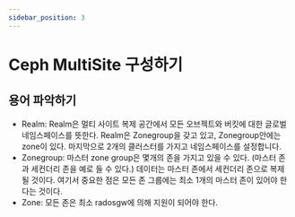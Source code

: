 ```yaml
---
sidebar_position: 3
---
```


# Ceph MultiSite 구성하기

## 용어 파악하기
- Realm: Realm은 멀티 사이트 복제 공간에서 모든 오브젝트와 버킷에 대한 글로벌 네임스페이스를 뜻한다. 
Realm은 Zonegroup을 갖고 있고, Zonegroup안에는 zone이 있다. 
마지막으로 2개의 클러스터를 가지고 네임스페이스를 설정합니다. 
- Zonegroup: 마스터 zone group은 몇개의 존을 가지고 있을 수 있다. 
(마스터 존과 세컨더리 존을 예로 들 수 있다.)
데이터는 마스터 존에서 세컨더리 존으로 복제될 것이다. 
여기서 중요한 점은 모든 존 그룹에는 최소 1개의 마스터 존이 있어야 한다는 것이다.
- Zone: 모든 존은 최소 radosgw에 의해  지원이 되어야 한다. 

